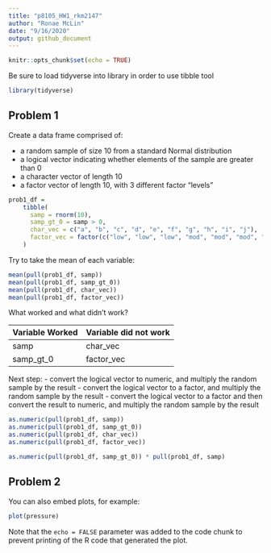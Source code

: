 ```yaml
---
title: "p8105_HW1_rkm2147"
author: "Ronae McLin"
date: "9/16/2020"
output: github_document
---
```


```r
knitr::opts_chunk$set(echo = TRUE)
```

Be sure to load tidyverse into library in order to use tibble tool
```r
library(tidyverse)
```

## Problem 1

Create a data frame comprised of:

- a random sample of size 10 from a standard Normal distribution
- a logical vector indicating whether elements of the sample are greater than 0
- a character vector of length 10
- a factor vector of length 10, with 3 different factor “levels”


```r
prob1_df =
    tibble(
      samp = rnorm(10),
      samp_gt_0 = samp > 0,
      char_vec = c("a", "b", "c", "d", "e", "f", "g", "h", "i", "j"),
      factor_vec = factor(c("low", "low", "low", "mod", "mod", "mod", "mod","high", "high", "high"))
    )
```


Try to take the mean of each variable:
```r
mean(pull(prob1_df, samp))
mean(pull(prob1_df, samp_gt_0))
mean(pull(prob1_df, char_vec))
mean(pull(prob1_df, factor_vec))
```

What worked and what didn't work?


Variable Worked   |   Variable did not work
------------------|------------------------
   samp           |   char_vec
 samp_gt_0        |   factor_vec


Next step: 
- convert the logical vector to numeric, and multiply the random sample by the result
- convert the logical vector to a factor, and multiply the random sample by the result
- convert the logical vector to a factor and then convert the result to numeric, and multiply the random sample by the result
                   
```r
as.numeric(pull(prob1_df, samp))
as.numeric(pull(prob1_df, samp_gt_0))
as.numeric(pull(prob1_df, char_vec))
as.numeric(pull(prob1_df, factor_vec))
```
```r
as.numeric(pull(prob1_df, samp_gt_0)) * pull(prob1_df, samp)
```
              
## Problem 2

You can also embed plots, for example:

```r
plot(pressure)
```

Note that the `echo = FALSE` parameter was added to the code chunk to prevent printing of the R code that generated the plot.


